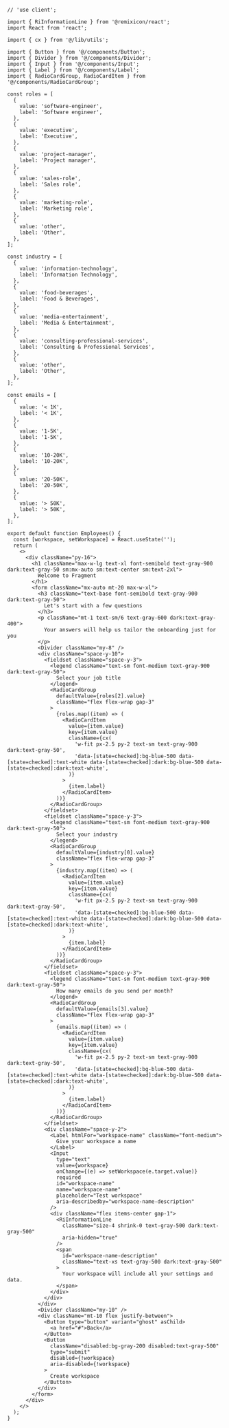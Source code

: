 ````tsx
// 'use client';

import { RiInformationLine } from '@remixicon/react';
import React from 'react';

import { cx } from '@/lib/utils';

import { Button } from '@/components/Button';
import { Divider } from '@/components/Divider';
import { Input } from '@/components/Input';
import { Label } from '@/components/Label';
import { RadioCardGroup, RadioCardItem } from '@/components/RadioCardGroup';

const roles = [
  {
    value: 'software-engineer',
    label: 'Software engineer',
  },
  {
    value: 'executive',
    label: 'Executive',
  },
  {
    value: 'project-manager',
    label: 'Project manager',
  },
  {
    value: 'sales-role',
    label: 'Sales role',
  },
  {
    value: 'marketing-role',
    label: 'Marketing role',
  },
  {
    value: 'other',
    label: 'Other',
  },
];

const industry = [
  {
    value: 'information-technology',
    label: 'Information Technology',
  },
  {
    value: 'food-beverages',
    label: 'Food & Beverages',
  },
  {
    value: 'media-entertainment',
    label: 'Media & Entertainment',
  },
  {
    value: 'consulting-professional-services',
    label: 'Consulting & Professional Services',
  },
  {
    value: 'other',
    label: 'Other',
  },
];

const emails = [
  {
    value: '< 1K',
    label: '< 1K',
  },
  {
    value: '1-5K',
    label: '1-5K',
  },
  {
    value: '10-20K',
    label: '10-20K',
  },
  {
    value: '20-50K',
    label: '20-50K',
  },
  {
    value: '> 50K',
    label: '> 50K',
  },
];

export default function Employees() {
  const [workspace, setWorkspace] = React.useState('');
  return (
    <>
      <div className="py-16">
        <h1 className="max-w-lg text-xl font-semibold text-gray-900 dark:text-gray-50 sm:mx-auto sm:text-center sm:text-2xl">
          Welcome to Fragment
        </h1>
        <form className="mx-auto mt-20 max-w-xl">
          <h3 className="text-base font-semibold text-gray-900 dark:text-gray-50">
            Let's start with a few questions
          </h3>
          <p className="mt-1 text-sm/6 text-gray-600 dark:text-gray-400">
            Your answers will help us tailor the onboarding just for you
          </p>
          <Divider className="my-8" />
          <div className="space-y-10">
            <fieldset className="space-y-3">
              <legend className="text-sm font-medium text-gray-900 dark:text-gray-50">
                Select your job title
              </legend>
              <RadioCardGroup
                defaultValue={roles[2].value}
                className="flex flex-wrap gap-3"
              >
                {roles.map((item) => (
                  <RadioCardItem
                    value={item.value}
                    key={item.value}
                    className={cx(
                      'w-fit px-2.5 py-2 text-sm text-gray-900 dark:text-gray-50',
                      'data-[state=checked]:bg-blue-500 data-[state=checked]:text-white data-[state=checked]:dark:bg-blue-500 data-[state=checked]:dark:text-white',
                    )}
                  >
                    {item.label}
                  </RadioCardItem>
                ))}
              </RadioCardGroup>
            </fieldset>
            <fieldset className="space-y-3">
              <legend className="text-sm font-medium text-gray-900 dark:text-gray-50">
                Select your industry
              </legend>
              <RadioCardGroup
                defaultValue={industry[0].value}
                className="flex flex-wrap gap-3"
              >
                {industry.map((item) => (
                  <RadioCardItem
                    value={item.value}
                    key={item.value}
                    className={cx(
                      'w-fit px-2.5 py-2 text-sm text-gray-900 dark:text-gray-50',
                      'data-[state=checked]:bg-blue-500 data-[state=checked]:text-white data-[state=checked]:dark:bg-blue-500 data-[state=checked]:dark:text-white',
                    )}
                  >
                    {item.label}
                  </RadioCardItem>
                ))}
              </RadioCardGroup>
            </fieldset>
            <fieldset className="space-y-3">
              <legend className="text-sm font-medium text-gray-900 dark:text-gray-50">
                How many emails do you send per month?
              </legend>
              <RadioCardGroup
                defaultValue={emails[3].value}
                className="flex flex-wrap gap-3"
              >
                {emails.map((item) => (
                  <RadioCardItem
                    value={item.value}
                    key={item.value}
                    className={cx(
                      'w-fit px-2.5 py-2 text-sm text-gray-900 dark:text-gray-50',
                      'data-[state=checked]:bg-blue-500 data-[state=checked]:text-white data-[state=checked]:dark:bg-blue-500 data-[state=checked]:dark:text-white',
                    )}
                  >
                    {item.label}
                  </RadioCardItem>
                ))}
              </RadioCardGroup>
            </fieldset>
            <div className="space-y-2">
              <Label htmlFor="workspace-name" className="font-medium">
                Give your workspace a name
              </Label>
              <Input
                type="text"
                value={workspace}
                onChange={(e) => setWorkspace(e.target.value)}
                required
                id="workspace-name"
                name="workspace-name"
                placeholder="Test workspace"
                aria-describedby="workspace-name-description"
              />
              <div className="flex items-center gap-1">
                <RiInformationLine
                  className="size-4 shrink-0 text-gray-500 dark:text-gray-500"
                  aria-hidden="true"
                />
                <span
                  id="workspace-name-description"
                  className="text-xs text-gray-500 dark:text-gray-500"
                >
                  Your workspace will include all your settings and data.
                </span>
              </div>
            </div>
          </div>
          <Divider className="my-10" />
          <div className="mt-10 flex justify-between">
            <Button type="button" variant="ghost" asChild>
              <a href="#">Back</a>
            </Button>
            <Button
              className="disabled:bg-gray-200 disabled:text-gray-500"
              type="submit"
              disabled={!workspace}
              aria-disabled={!workspace}
            >
              Create workspace
            </Button>
          </div>
        </form>
      </div>
    </>
  );
}

````